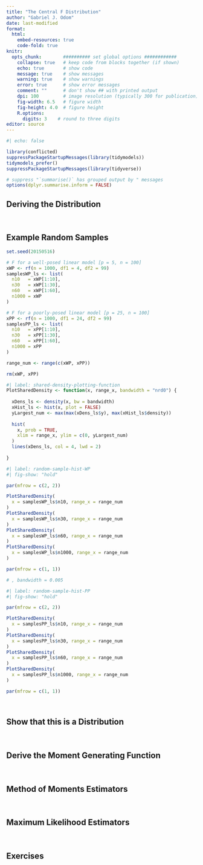 ```yaml
---
title: "The Central F Distribution"
author: "Gabriel J. Odom"
date: last-modified
format:
  html:
    embed-resources: true
    code-fold: true
knitr:
  opts_chunk:        ########## set global options ############
    collapse: true   # keep code from blocks together (if shown)
    echo: true       # show code
    message: true    # show messages
    warning: true    # show warnings
    error: true      # show error messages
    comment: ""      # don't show ## with printed output
    dpi: 100         # image resolution (typically 300 for publication)
    fig-width: 6.5   # figure width
    fig-height: 4.0  # figure height
    R.options:    
      digits: 3    # round to three digits
editor: source
---
```


```r
#| echo: false

library(conflicted)
suppressPackageStartupMessages(library(tidymodels))
tidymodels_prefer()
suppressPackageStartupMessages(library(tidyverse))

# suppress "`summarise()` has grouped output by " messages
options(dplyr.summarise.inform = FALSE)
```



## Deriving the Distribution


</br>



## Example Random Samples

```r
set.seed(20150516)

# F for a well-posed linear model [p = 5, n = 100]
xWP <- rf(n = 1000, df1 = 4, df2 = 99)
samplesWP_ls <- list(
  n10   = xWP[1:10],
  n30   = xWP[1:30],
  n60   = xWP[1:60],
  n1000 = xWP
)

# F for a poorly-posed linear model [p = 25, n = 100]
xPP <- rf(n = 1000, df1 = 24, df2 = 99)
samplesPP_ls <- list(
  n10   = xPP[1:10],
  n30   = xPP[1:30],
  n60   = xPP[1:60],
  n1000 = xPP
)

range_num <- range(c(xWP, xPP))

rm(xWP, xPP)
```

```r
#| label: shared-density-plotting-function
PlotSharedDensity <- function(x, range_x, bandwidth = "nrd0") {
  
  xDens_ls <- density(x, bw = bandwidth)
  xHist_ls <- hist(x, plot = FALSE)
  yLargest_num <- max(max(xDens_ls$y), max(xHist_ls$density))
  
  hist(
    x, prob = TRUE,
    xlim = range_x, ylim = c(0, yLargest_num)
  )
  lines(xDens_ls, col = 4, lwd = 2)
  
}
```


```r
#| label: random-sample-hist-WP
#| fig-show: "hold"

par(mfrow = c(2, 2))

PlotSharedDensity(
  x = samplesWP_ls$n10, range_x = range_num
)
PlotSharedDensity(
  x = samplesWP_ls$n30, range_x = range_num
)
PlotSharedDensity(
  x = samplesWP_ls$n60, range_x = range_num
)
PlotSharedDensity(
  x = samplesWP_ls$n1000, range_x = range_num
)

par(mfrow = c(1, 1))

# , bandwidth = 0.005
```

```r
#| label: random-sample-hist-PP
#| fig-show: "hold"

par(mfrow = c(2, 2))

PlotSharedDensity(
  x = samplesPP_ls$n10, range_x = range_num
)
PlotSharedDensity(
  x = samplesPP_ls$n30, range_x = range_num
)
PlotSharedDensity(
  x = samplesPP_ls$n60, range_x = range_num
)
PlotSharedDensity(
  x = samplesPP_ls$n1000, range_x = range_num
)

par(mfrow = c(1, 1))
```


</br>



## Show that this is a Distribution


</br>



## Derive the Moment Generating Function


</br>



## Method of Moments Estimators


</br>



## Maximum Likelihood Estimators


</br>



## Exercises


